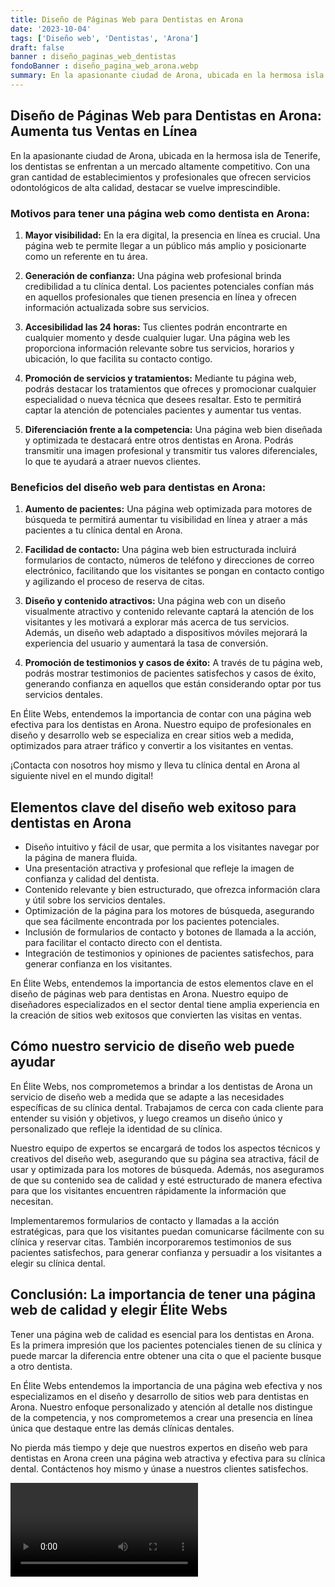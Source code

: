 ```yaml
---
title: Diseño de Páginas Web para Dentistas en Arona
date: '2023-10-04'
tags: ['Diseño web', 'Dentistas', 'Arona']
draft: false
banner : diseño_paginas_web_dentistas
fondoBanner : diseño_pagina_web_arona.webp
summary: En la apasionante ciudad de Arona, ubicada en la hermosa isla de Tenerife, los dentistas se enfrentan a un mercado altamente competitivo. Con una gran cantidad de establecimientos y profesionales que ofrecen servicios odontológicos de alta calidad, destacar se vuelve imprescindible.
---
```


## Diseño de Páginas Web para Dentistas en Arona: Aumenta tus Ventas en Línea

En la apasionante ciudad de Arona, ubicada en la hermosa isla de Tenerife, los dentistas se enfrentan a un mercado altamente competitivo. Con una gran cantidad de establecimientos y profesionales que ofrecen servicios odontológicos de alta calidad, destacar se vuelve imprescindible.

### Motivos para tener una página web como dentista en Arona:

1. **Mayor visibilidad:** En la era digital, la presencia en línea es crucial. Una página web te permite llegar a un público más amplio y posicionarte como un referente en tu área.

2. **Generación de confianza:** Una página web profesional brinda credibilidad a tu clínica dental. Los pacientes potenciales confían más en aquellos profesionales que tienen presencia en línea y ofrecen información actualizada sobre sus servicios.

3. **Accesibilidad las 24 horas:** Tus clientes podrán encontrarte en cualquier momento y desde cualquier lugar. Una página web les proporciona información relevante sobre tus servicios, horarios y ubicación, lo que facilita su contacto contigo.

4. **Promoción de servicios y tratamientos:** Mediante tu página web, podrás destacar los tratamientos que ofreces y promocionar cualquier especialidad o nueva técnica que desees resaltar. Esto te permitirá captar la atención de potenciales pacientes y aumentar tus ventas.

5. **Diferenciación frente a la competencia:** Una página web bien diseñada y optimizada te destacará entre otros dentistas en Arona. Podrás transmitir una imagen profesional y transmitir tus valores diferenciales, lo que te ayudará a atraer nuevos clientes.

### Beneficios del diseño web para dentistas en Arona:

1. **Aumento de pacientes:** Una página web optimizada para motores de búsqueda te permitirá aumentar tu visibilidad en línea y atraer a más pacientes a tu clínica dental en Arona.

2. **Facilidad de contacto:** Una página web bien estructurada incluirá formularios de contacto, números de teléfono y direcciones de correo electrónico, facilitando que los visitantes se pongan en contacto contigo y agilizando el proceso de reserva de citas.

3. **Diseño y contenido atractivos:** Una página web con un diseño visualmente atractivo y contenido relevante captará la atención de los visitantes y les motivará a explorar más acerca de tus servicios. Además, un diseño web adaptado a dispositivos móviles mejorará la experiencia del usuario y aumentará la tasa de conversión.

4. **Promoción de testimonios y casos de éxito:** A través de tu página web, podrás mostrar testimonios de pacientes satisfechos y casos de éxito, generando confianza en aquellos que están considerando optar por tus servicios dentales.

En Élite Webs, entendemos la importancia de contar con una página web efectiva para los dentistas en Arona. Nuestro equipo de profesionales en diseño y desarrollo web se especializa en crear sitios web a medida, optimizados para atraer tráfico y convertir a los visitantes en ventas.

¡Contacta con nosotros hoy mismo y lleva tu clínica dental en Arona al siguiente nivel en el mundo digital!

<GifSeo />

<Cta />

## Elementos clave del diseño web exitoso para dentistas en Arona

- Diseño intuitivo y fácil de usar, que permita a los visitantes navegar por la página de manera fluida.
- Una presentación atractiva y profesional que refleje la imagen de confianza y calidad del dentista.
- Contenido relevante y bien estructurado, que ofrezca información clara y útil sobre los servicios dentales.
- Optimización de la página para los motores de búsqueda, asegurando que sea fácilmente encontrada por los pacientes potenciales.
- Inclusión de formularios de contacto y botones de llamada a la acción, para facilitar el contacto directo con el dentista.
- Integración de testimonios y opiniones de pacientes satisfechos, para generar confianza en los visitantes.

En Élite Webs, entendemos la importancia de estos elementos clave en el diseño de páginas web para dentistas en Arona. Nuestro equipo de diseñadores especializados en el sector dental tiene amplia experiencia en la creación de sitios web exitosos que convierten las visitas en ventas.

## Cómo nuestro servicio de diseño web puede ayudar

En Élite Webs, nos comprometemos a brindar a los dentistas de Arona un servicio de diseño web a medida que se adapte a las necesidades específicas de su clínica dental. Trabajamos de cerca con cada cliente para entender su visión y objetivos, y luego creamos un diseño único y personalizado que refleje la identidad de su clínica.

Nuestro equipo de expertos se encargará de todos los aspectos técnicos y creativos del diseño web, asegurando que su página sea atractiva, fácil de usar y optimizada para los motores de búsqueda. Además, nos aseguramos de que su contenido sea de calidad y esté estructurado de manera efectiva para que los visitantes encuentren rápidamente la información que necesitan.

Implementaremos formularios de contacto y llamadas a la acción estratégicas, para que los visitantes puedan comunicarse fácilmente con su clínica y reservar citas. También incorporaremos testimonios de sus pacientes satisfechos, para generar confianza y persuadir a los visitantes a elegir su clínica dental.

## Conclusión: La importancia de tener una página web de calidad y elegir Élite Webs

Tener una página web de calidad es esencial para los dentistas en Arona. Es la primera impresión que los pacientes potenciales tienen de su clínica y puede marcar la diferencia entre obtener una cita o que el paciente busque a otro dentista.

En Élite Webs entendemos la importancia de una página web efectiva y nos especializamos en el diseño y desarrollo de sitios web para dentistas en Arona. Nuestro enfoque personalizado y atención al detalle nos distingue de la competencia, y nos comprometemos a crear una presencia en línea única que destaque entre las demás clínicas dentales.

No pierda más tiempo y deje que nuestros expertos en diseño web para dentistas en Arona creen una página web atractiva y efectiva para su clínica dental. Contáctenos hoy mismo y únase a nuestros clientes satisfechos.

<Video />

<CtaBot job='Dentistas' city='Arona'/>

<Gmaps query='Arona+españa+maps' />